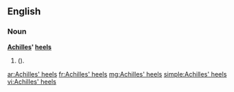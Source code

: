 ==English==

===Noun===
'''[[Achilles]]' [[heel]]s'''

# {{plural of|Achilles' heel|lang=en|nodot=1}} ({{alternative spelling of|Achilles heels|lang=en|nocap=1|nodot=1}}).

[[ar:Achilles' heels]]
[[fr:Achilles' heels]]
[[mg:Achilles' heels]]
[[simple:Achilles' heels]]
[[vi:Achilles' heels]]